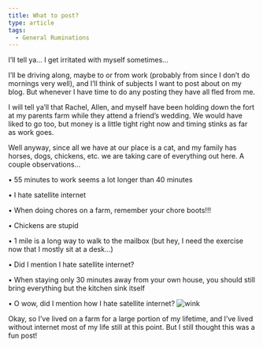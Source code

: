 ```yaml
---
title: What to post?
type: article
tags:
  - General Ruminations
---
```


I’ll tell ya… I get irritated with myself sometimes…

I’ll be driving along, maybe to or from work (probably from since I don’t do mornings very well), and I’ll think of subjects I want to post about on my blog. But whenever I have time to do any posting they have all fled from me.

I will tell ya’ll that Rachel, Allen, and myself have been holding down the fort at my parents farm while they attend a friend’s wedding. We would have liked to go too, but money is a little tight right now and timing stinks as far as work goes.

Well anyway, since all we have at our place is a cat, and my family has horses, dogs, chickens, etc. we are taking care of everything out here. A couple observations…

• 55 minutes to work seems a lot longer than 40 minutes

• I hate satellite internet

• When doing chores on a farm, remember your chore boots!!!

• Chickens are stupid

• 1 mile is a long way to walk to the mailbox (but hey, I need the exercise now that I mostly sit at a desk…)

• Did I mention I hate satellite internet?

• When staying only 30 minutes away from your own house, you should still bring everything but the kitchen sink itself

• O wow, did I mention how I hate satellite internet? ![wink](wink.gif)

Okay, so I’ve lived on a farm for a large portion of my lifetime, and I’ve lived without internet most of my life still at this point. But I still thought this was a fun post!
